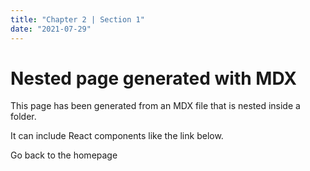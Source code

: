 ```yaml
---
title: "Chapter 2 | Section 1"
date: "2021-07-29"
---
```


# Nested page generated with MDX

This page has been generated from an MDX file that is nested inside a folder.

It can include React components like the link below.

<Link href="/" style={{ color: "#00b140" }}>
  Go back to the homepage
</Link>
